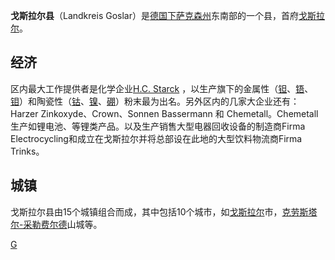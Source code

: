 {{noteTA|G1=德国地名|G2=Landkreis|G3=单位}}
{{德国县级行政单位
| 县徽图 = Image:Wappen_Landkreis_Goslar.svg
| 在德国内的位置图 = Image:Lage_des_Landkreises_Goslar_in_Deutschland.GIF
| 所属联邦州 = 下萨克森州
| 所属行政区 = 
| 首府 = 戈斯拉尔
| 面积 = 965.29
| 人口 = 138,236
| 统计时间 = 2015年12月31日
| 人口密度 = 143
| 汽车牌号 = GS, BRL, CLZ
| 下设城镇 = 10个市、5个镇
| 政府地址 = Klubgartenstraße 6<br />38640 Goslar
| 政府网站 = www.landkreis-goslar.de
| 在州内的位置图 = Image:Lower_saxony_gs.png
|}}

'''戈斯拉尔县'''（Landkreis Goslar）是[[德国|德国]][[下萨克森州|下萨克森州]]东南部的一个县，首府[[戈斯拉尔|戈斯拉尔]]。

== 经济 ==
区内最大工作提供者是化学企业[http://de.wikipedia.org/wiki/H.C._Starck H.C. Starck] {{Wayback|url=http://de.wikipedia.org/wiki/H.C._Starck |date=20201205193500 }}，以生产旗下的金属性（[[钽|钽]]、[[铻|铻]]、[[钼|钼]]）和陶瓷性（[[钴|钴]]、[[镍|镍]]、[[硼|硼]]）粉末最为出名。另外区内的几家大企业还有：Harzer Zinkoxyde、Crown、Sonnen Bassermann 和 Chemetall。Chemetall生产如锂电池、等锂类产品。以及生产销售大型电器回收设备的制造商Firma Electrocycling和成立在戈斯拉尔并将总部设在此地的大型饮料物流商Firma Trinks。

== 城镇 ==
戈斯拉尔县由15个城镇组合而成，其中包括10个城市，如[[戈斯拉尔|戈斯拉尔]]市，[[克劳斯塔尔|克劳斯塔尔-采勒费尔德]]山城等。
{{Authority control}}
{{德國地理小作品}}
{{下萨克森州行政区划}}

[[Category:下萨克森州|G]]